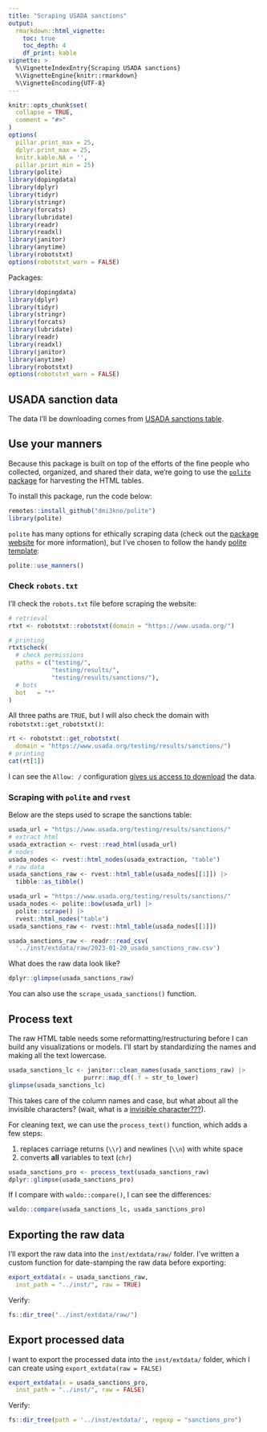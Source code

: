 ```yaml
---
title: "Scraping USADA sanctions"
output: 
  rmarkdown::html_vignette:
    toc: true
    toc_depth: 4
    df_print: kable
vignette: >
  %\VignetteIndexEntry{Scraping USADA sanctions}
  %\VignetteEngine{knitr::rmarkdown}
  %\VignetteEncoding{UTF-8}
---
```


```r
knitr::opts_chunk$set(
  collapse = TRUE,
  comment = "#>"
)
options(
  pillar.print_max = 25, 
  dplyr.print_max = 25,
  knitr.kable.NA = '',
  pillar.print_min = 25)
library(polite)
library(dopingdata)
library(dplyr)
library(tidyr)
library(stringr)
library(forcats)
library(lubridate)
library(readr)
library(readxl)
library(janitor)
library(anytime)
library(robotstxt)
options(robotstxt_warn = FALSE)
```

Packages:

```r
library(dopingdata)
library(dplyr)
library(tidyr)
library(stringr)
library(forcats)
library(lubridate)
library(readr)
library(readxl)
library(janitor)
library(anytime)
library(robotstxt)
options(robotstxt_warn = FALSE)
```

## USADA sanction data

The data I'll be downloading comes from [USADA sanctions table](https://www.usada.org/testing/results/sanctions/).

## Use your manners 

Because this package is built on top of the efforts of the fine people who collected, organized, and shared their data, we're going to use the [`polite` package](https://dmi3kno.github.io/polite/) for harvesting the HTML tables. 

To install this package, run the code below: 

```r
remotes::install_github("dmi3kno/polite")
library(polite)
```

`polite` has many options for ethically scraping data (check out the [package website](https://dmi3kno.github.io/polite/reference/index.html) for more information), but I've chosen to follow the handy [polite template](https://dmi3kno.github.io/polite/#polite-template):

```r
polite::use_manners()
```


### Check `robots.txt`

I'll check the `robots.txt` file before scraping the website:

```r
# retrieval
rtxt <- robotstxt::robotstxt(domain = "https://www.usada.org/")

# printing
rtxt$check(
  # check permissions 
  paths = c("testing/", 
            "testing/results/", 
            "testing/results/sanctions/"),
  # bots
  bot   = "*"
)
```

All three paths are `TRUE`, but I will also check the domain with `robotstxt::get_robotstxt()`:

```r
rt <- robotstxt::get_robotstxt(
  domain = "https://www.usada.org/testing/results/sanctions/")
# printing
cat(rt[1])
```

I can see the `Allow: /` configuration [gives us access to download](https://kinsta.com/blog/wordpress-robots-txt/#how-to-use-robotstxt-allow-all-to-give-robots-full-access-to-your-site) the data. 


### Scraping with `polite` and `rvest`

Below are the steps used to scrape the sanctions table:

```r
usada_url = "https://www.usada.org/testing/results/sanctions/"
# extract html
usada_extraction <- rvest::read_html(usada_url)
# nodes
usada_nodes <- rvest::html_nodes(usada_extraction, "table")
# raw data
usada_sanctions_raw <- rvest::html_table(usada_nodes[[1]]) |> 
  tibble::as_tibble()
```

```r
usada_url = "https://www.usada.org/testing/results/sanctions/"
usada_nodes <- polite::bow(usada_url) |> 
  polite::scrape() |> 
  rvest::html_nodes("table") 
usada_sanctions_raw <- rvest::html_table(usada_nodes[[1]])
```

```r
usada_sanctions_raw <- readr::read_csv(
  '../inst/extdata/raw/2023-01-20_usada_sanctions_raw.csv')
```

What does the raw data look like? 

```r
dplyr::glimpse(usada_sanctions_raw)
```

You can also use the `scrape_usada_sanctions()` function. 

## Process text 

The raw HTML table needs some reformatting/restructuring before I can build any visualizations or models. I'll start by standardizing the names and making all the text lowercase. 

```r
usada_sanctions_lc <- janitor::clean_names(usada_sanctions_raw) |> 
                     purrr::map_df(.f = str_to_lower)
glimpse(usada_sanctions_lc)
```

This takes care of the column names and case, but what about all the invisible characters? (wait, what is a [invisible character???](https://invisible-characters.com/)).

For cleaning text, we can use the `process_text()` function, which adds a few steps: 

1. replaces carriage returns (`\\r`) and newlines (`\\n`) with white space  
2. converts **all** variables to text (`chr`)  

```r
usada_sanctions_pro <- process_text(usada_sanctions_raw)
dplyr::glimpse(usada_sanctions_pro)
```

If I compare with `waldo::compare()`, I can see the differences: 

```r
waldo::compare(usada_sanctions_lc, usada_sanctions_pro)
```

## Exporting the raw data

I'll export the raw data into the `inst/extdata/raw/` folder. I've written a custom function for date-stamping the raw data before exporting: 

```r
export_extdata(x = usada_sanctions_raw, 
  inst_path = "../inst/", raw = TRUE)
```

Verify: 

```r
fs::dir_tree("../inst/extdata/raw/")
```

## Export processed data 

I want to export the processed data into the `inst/extdata/` folder, which I can create using `export_extdata(raw = FALSE)`

```r
export_extdata(x = usada_sanctions_pro, 
  inst_path = "../inst/", raw = FALSE)
```

Verify: 

```r
fs::dir_tree(path = '../inst/extdata/', regexp = "sanctions_pro")
```
